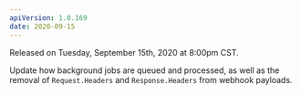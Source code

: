 ```yaml
---
apiVersion: 1.0.169
date: 2020-09-15
---
```


Released on Tuesday, September 15th, 2020 at 8:00pm CST.

Update how background jobs are queued and processed, as well as the removal of `Request.Headers` and `Response.Headers` from webhook payloads.